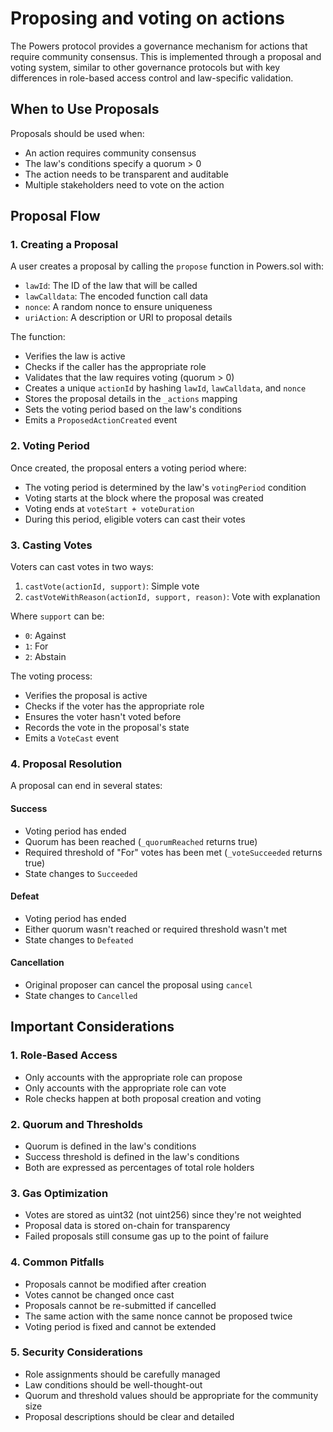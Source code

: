 # Proposing and voting on actions

The Powers protocol provides a governance mechanism for actions that require community consensus. This is implemented through a proposal and voting system, similar to other governance protocols but with key differences in role-based access control and law-specific validation.

## When to Use Proposals

Proposals should be used when:
- An action requires community consensus
- The law's conditions specify a quorum > 0
- The action needs to be transparent and auditable
- Multiple stakeholders need to vote on the action

## Proposal Flow

### 1. Creating a Proposal

A user creates a proposal by calling the `propose` function in Powers.sol with:
- `lawId`: The ID of the law that will be called
- `lawCalldata`: The encoded function call data
- `nonce`: A random nonce to ensure uniqueness
- `uriAction`: A description or URI to proposal details

The function:
- Verifies the law is active
- Checks if the caller has the appropriate role
- Validates that the law requires voting (quorum > 0)
- Creates a unique `actionId` by hashing `lawId`, `lawCalldata`, and `nonce`
- Stores the proposal details in the `_actions` mapping
- Sets the voting period based on the law's conditions
- Emits a `ProposedActionCreated` event

### 2. Voting Period

Once created, the proposal enters a voting period where:
- The voting period is determined by the law's `votingPeriod` condition
- Voting starts at the block where the proposal was created
- Voting ends at `voteStart + voteDuration`
- During this period, eligible voters can cast their votes

### 3. Casting Votes

Voters can cast votes in two ways:
1. `castVote(actionId, support)`: Simple vote
2. `castVoteWithReason(actionId, support, reason)`: Vote with explanation

Where `support` can be:
- `0`: Against
- `1`: For
- `2`: Abstain

The voting process:
- Verifies the proposal is active
- Checks if the voter has the appropriate role
- Ensures the voter hasn't voted before
- Records the vote in the proposal's state
- Emits a `VoteCast` event

### 4. Proposal Resolution

A proposal can end in several states:

#### Success
- Voting period has ended
- Quorum has been reached (`_quorumReached` returns true)
- Required threshold of "For" votes has been met (`_voteSucceeded` returns true)
- State changes to `Succeeded`

#### Defeat
- Voting period has ended
- Either quorum wasn't reached or required threshold wasn't met
- State changes to `Defeated`

#### Cancellation
- Original proposer can cancel the proposal using `cancel`
- State changes to `Cancelled`

## Important Considerations

### 1. Role-Based Access
- Only accounts with the appropriate role can propose
- Only accounts with the appropriate role can vote
- Role checks happen at both proposal creation and voting

### 2. Quorum and Thresholds
- Quorum is defined in the law's conditions
- Success threshold is defined in the law's conditions
- Both are expressed as percentages of total role holders

### 3. Gas Optimization
- Votes are stored as uint32 (not uint256) since they're not weighted
- Proposal data is stored on-chain for transparency
- Failed proposals still consume gas up to the point of failure

### 4. Common Pitfalls
- Proposals cannot be modified after creation
- Votes cannot be changed once cast
- Proposals cannot be re-submitted if cancelled
- The same action with the same nonce cannot be proposed twice
- Voting period is fixed and cannot be extended

### 5. Security Considerations
- Role assignments should be carefully managed
- Law conditions should be well-thought-out
- Quorum and threshold values should be appropriate for the community size
- Proposal descriptions should be clear and detailed

